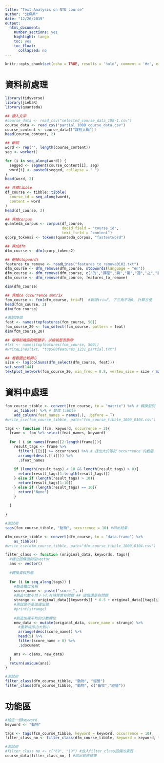 ---
title: "Text Analysis on NTU course"
author: "分解茶"
date: "12/26/2019"
output: 
  html_document:
    number_sections: yes
    highlight: tango
    toc: yes
    toc_float:
      collapsed: no
---

```{r setup, include=FALSE}
knitr::opts_chunk$set(echo = TRUE, results = 'hold', comment = '#>', error = F)

```

資料前處理
=========================

```{r}
library(tidyverse)
library(jiebaR)
library(quanteda)

## 讀入文字
#course_data <- read_csv("selected_course_data_108-1.csv")
course_data <- read_csv("partial_1000_course_data.csv")
course_content <- course_data[["課程大綱"]]
head(course_content, 2)

## 斷詞
word <- rep("", length(course_content))
seg <- worker()

for (i in seq_along(word)) {
  segged <- segment(course_content[i], seg)
  word[i] <- paste0(segged, collapse = " ")
}
head(word, 2)

## 弄成tibble
df_course <- tibble::tibble(
  course_id = seq_along(word),
  content = word
)
head(df_course, 2)

## 弄成corpus
quanteda_corpus <- corpus(df_course,
                          docid_field = "course_id",
                          text_field = "content")
qcorp_tokens2 <- tokens(quanteda_corpus, "fastestword")

## 弄成dfm
dfm_course <- dfm(qcorp_tokens2)

## 刪掉stopwords
features_to_remove <- readLines("features_to_remove0102.txt")
dfm_course <- dfm_remove(dfm_course, stopwords(language = "en"))
dfm_course <- dfm_remove(dfm_course, c("的","課程","與","第","週","之","課程名稱","document",1:99))
dfm_course <- dfm_remove(dfm_course, features_to_remove)

dim(dfm_course)

## 弄成co occurrence matrix
fcm_course <- fcm(dfm_course, tri=F)  #新增tri=F, 下三角不為0, 計算方便
head(fcm_course, 2)
dim(fcm_course)

#選前20個
feat <- names(topfeatures(fcm_course, 50))
fcm_course_20 <- fcm_select(fcm_course, pattern = feat)
dim(fcm_course_20)

## 取得前幾高的關鍵字，以檢視是否刪除
#txt <- names(topfeatures(fcm_course, 500))
#writeLines(txt, "top500features_1231_partial.txt")

## 看看圖比較開心
size <- log(colSums(dfm_select(dfm_course, feat)))
set.seed(144)
textplot_network(fcm_course_20, min_freq = 0.8, vertex_size = size / max(size) * 3)

```

資料中處理
=========================

```{r}
fcm_course_tibble <- convert(fcm_course, to = "matrix") %>% # 轉換型別
    as_tibble() %>% # 變成 tibble
    add_column(feat_names = names(.), .before = T)
#write_csv(fcm_course_tibble, path="fcm_course_tibble_1000_0104.csv")

tags <- function (fcm, keyword, occurrence = 2){
  frame <- fcm %>% select(feat_names, keyword)
  
  for ( i in names(frame)[2:length(frame)]){
    result_tags <- frame %>% 
      filter(.[[i]] >= occurrence) %>% # 找出大於等於 occurrence 的數值
      arrange(desc(.[[i]])) %>%
      .$feat_names
    
    if (length(result_tags) < 10 && length(result_tags) > 0){
      return(result_tags[1:length(result_tags)])
    } else if (length(result_tags) > 10){
      return(result_tags[1:10])
    } else if (length(result_tags) == 10){
      return("None")
    }
    
  }
  
}
```


```{r}
#測試用
tags(fcm_course_tibble, "動物", occurrence = 10) #印出結果
```

```{r}
dfm_course_tibble <- convert(dfm_course, to = "data.frame") %>% 
    as_tibble()
#write_csv(dfm_course_tibble, path="dfm_course_tibble_1000_0104.csv")

filter_class <- function (original_data, keywords, tags){
  #建立回傳值的空vector
  ans <- vector()
  
  #轉換資料形態
  
  for (i in seq_along(tags)) {
    #製造欄位名稱
    score_name <- paste("score_", i)
    #創造代數不然下下行有時候會有問題 ## 這個還是有問題
    strange <- original_data[[keywords]] * 0.5 + original_data[[tags[i]]] * 0.5
    #測試是不是這邊出錯
    #print(strange)
    
    #創造加權平均的分數欄位
    new_data <- mutate(original_data, score_name = strange) %>% 
      #重新排序由大到小
      arrange(desc(score_name)) %>% 
      head(5) %>%
      filter(score_name > 0) %>%
      .$document

    ans <- c(ans, new_data)
  }
  return(unique(ans))
}
```

```{r}
#測試用
filter_class(dfm_course_tibble, "動物", "經營")
filter_class(dfm_course_tibble, "動物", c("畜牧","經營"))
```

功能區
=========================

```{r}
#給定一個keyword
keyword <- "動物"

tags <- tags(fcm_course_tibble, keyword = keyword, occurrence = 10)
filter_class_no <- filter_class(dfm_course_tibble, keyword = keyword, tags = tags)

#測試用
#filter_class_no <- c("69", "19") #放入filter_class回傳的東西
course_data[filter_class_no, ] #印出最終結果
```

